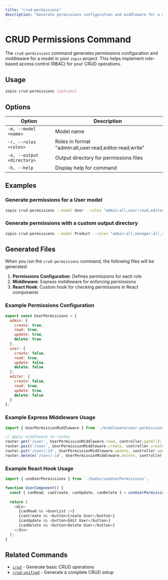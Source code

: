 ```yaml
---
title: "crud-permissions"
description: "Generate permissions configuration and middleware for a model"
---
```


# CRUD Permissions Command

The `crud-permissions` command generates permissions configuration and middleware for a model in your `zopio` project. This helps implement role-based access control (RBAC) for your CRUD operations.

## Usage

```bash
zopio crud-permissions [options]
```

## Options

| Option | Description |
| ------ | ----------- |
| `-m, --model <name>` | Model name |
| `-r, --roles <roles>` | Roles in format "admin:all,user:read,editor:read,write" |
| `-o, --output <directory>` | Output directory for permissions files |
| `-h, --help` | Display help for command |

## Examples

### Generate permissions for a User model

```bash
zopio crud-permissions --model User --roles "admin:all,user:read,editor:read,write"
```

### Generate permissions with a custom output directory

```bash
zopio crud-permissions --model Product --roles "admin:all,manager:all,staff:read,write,customer:read" --output src/permissions
```

## Generated Files

When you run the `crud-permissions` command, the following files will be generated:

1. **Permissions Configuration**: Defines permissions for each role
2. **Middleware**: Express middleware for enforcing permissions
3. **React Hook**: Custom hook for checking permissions in React components

### Example Permissions Configuration

```javascript
export const UserPermissions = {
  admin: {
    create: true,
    read: true,
    update: true,
    delete: true
  },
  user: {
    create: false,
    read: true,
    update: false,
    delete: false
  },
  editor: {
    create: false,
    read: true,
    update: true,
    delete: false
  }
};
```

### Example Express Middleware Usage

```javascript
import { UserPermissionMiddleware } from './middleware/user.permissions';

// Apply middleware to routes
router.get('/user', UserPermissionMiddleware.read, controller.getAll);
router.post('/user', UserPermissionMiddleware.create, controller.create);
router.put('/user/:id', UserPermissionMiddleware.update, controller.update);
router.delete('/user/:id', UserPermissionMiddleware.delete, controller.delete);
```

### Example React Hook Usage

```javascript
import { useUserPermissions } from './hooks/useUserPermissions';

function UserComponent() {
  const { canRead, canCreate, canUpdate, canDelete } = useUserPermissions();
  
  return (
    <div>
      {canRead && <UserList />}
      {canCreate && <button>Create User</button>}
      {canUpdate && <button>Edit User</button>}
      {canDelete && <button>Delete User</button>}
    </div>
  );
}
```

## Related Commands

- [`crud`](/cli/01_commands/crud) - Generate basic CRUD operations
- [`crud-unified`](/cli/01_commands/crud-unified) - Generate a complete CRUD setup
